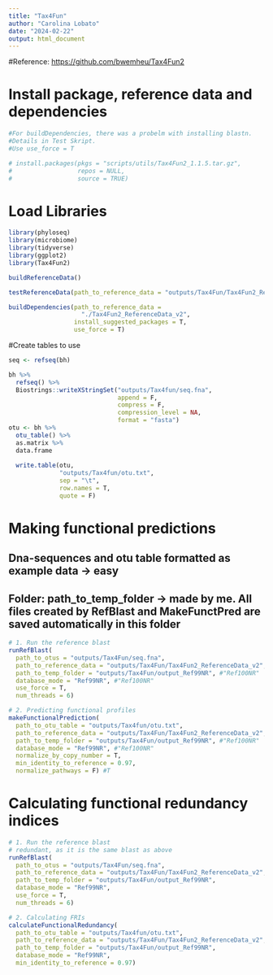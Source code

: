 ```yaml
---
title: "Tax4Fun"
author: "Carolina Lobato"
date: "2024-02-22"
output: html_document
---
```


#Reference: <https://github.com/bwemheu/Tax4Fun2>

# Install package, reference data and dependencies

```r
#For buildDependencies, there was a probelm with installing blastn. 
#Details in Test Skript.
#Use use_force = T

# install.packages(pkgs = "scripts/utils/Tax4Fun2_1.1.5.tar.gz", 
#                  repos = NULL, 
#                  source = TRUE)
```

# Load Libraries

```r
library(phyloseq)
library(microbiome)
library(tidyverse)
library(ggplot2)
library(Tax4Fun2)
```

```r
buildReferenceData()

testReferenceData(path_to_reference_data = "outputs/Tax4Fun/Tax4Fun2_ReferenceData_v2")

buildDependencies(path_to_reference_data =
                    "./Tax4Fun2_ReferenceData_v2",
                  install_suggested_packages = T,
                  use_force = T)
```

#Create tables to use

```r
seq <- refseq(bh)

bh %>%
  refseq() %>%
  Biostrings::writeXStringSet("outputs/Tax4fun/seq.fna",
                              append = F,
                              compress = F,
                              compression_level = NA,
                              format = "fasta")
otu <- bh %>%
  otu_table() %>%
  as.matrix %>%
  data.frame
  
  write.table(otu,
              "outputs/Tax4fun/otu.txt",
              sep = "\t",
              row.names = T,
              quote = F)
```

# Making functional predictions

## Dna-sequences and otu table formatted as example data -\> easy

## Folder: path_to_temp_folder -\> made by me. All files created by RefBlast and MakeFunctPred are saved automatically in this folder

```r
# 1. Run the reference blast
runRefBlast(
  path_to_otus = "outputs/Tax4Fun/seq.fna",
  path_to_reference_data = "outputs/Tax4Fun/Tax4Fun2_ReferenceData_v2",
  path_to_temp_folder = "outputs/Tax4Fun/output_Ref99NR", #"Ref100NR"
  database_mode = "Ref99NR", #"Ref100NR"
  use_force = T,
  num_threads = 6)

# 2. Predicting functional profiles
makeFunctionalPrediction(
  path_to_otu_table = "outputs/Tax4fun/otu.txt",
  path_to_reference_data = "outputs/Tax4Fun/Tax4Fun2_ReferenceData_v2", 
  path_to_temp_folder = "outputs/Tax4Fun/output_Ref99NR", #"Ref100NR"
  database_mode = "Ref99NR", #"Ref100NR"
  normalize_by_copy_number = T,
  min_identity_to_reference = 0.97,
  normalize_pathways = F) #T
```

# Calculating functional redundancy indices

```r
# 1. Run the reference blast
# redundant, as it is the same blast as above
runRefBlast(
  path_to_otus = "outputs/Tax4Fun/seq.fna",
  path_to_reference_data = "outputs/Tax4Fun/Tax4Fun2_ReferenceData_v2",
  path_to_temp_folder = "outputs/Tax4Fun/output_Ref99NR",
  database_mode = "Ref99NR",
  use_force = T,
  num_threads = 6)

# 2. Calculating FRIs
calculateFunctionalRedundancy(
  path_to_otu_table = "outputs/Tax4fun/otu.txt",
  path_to_reference_data = "outputs/Tax4Fun/Tax4Fun2_ReferenceData_v2",
  path_to_temp_folder = "outputs/Tax4Fun/output_Ref99NR",
  database_mode = "Ref99NR",
  min_identity_to_reference = 0.97)
```

```r

```
